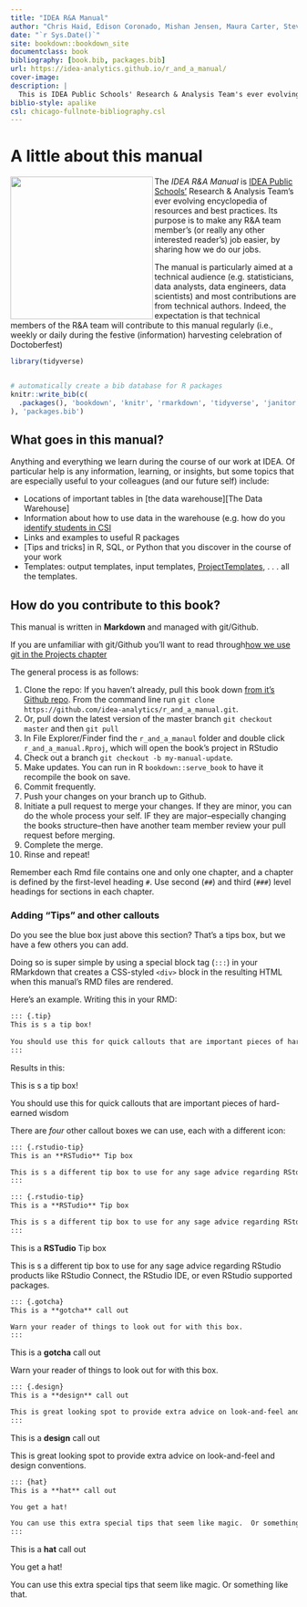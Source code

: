 ```yaml
--- 
title: "IDEA R&A Manual"
author: "Chris Haid, Edison Coronado, Mishan Jensen, Maura Carter, Steven Macapagal, Aline Orr, Ilissa Madrigal, Marlena Coco"
date: "`r Sys.Date()`"
site: bookdown::bookdown_site
documentclass: book
bibliography: [book.bib, packages.bib]
url: https://idea-analytics.github.io/r_and_a_manual/
cover-image: 
description: |
  This is IDEA Public Schools' Research & Analysis Team's ever evolving encyclopedia of resources and best practices.
biblio-style: apalike
csl: chicago-fullnote-bibliography.csl
---
```




# A little about this manual {#about}

<img src="img/idea_r_and_a_logo_blue.png" height="250"  align="left" alt="" class="cover" /> The *IDEA R&A Manual*  is [IDEA Public Schools'](www.ideapublicschools.org) Research & Analysis Team's ever evolving encyclopedia of resources and best practices.  Its purpose is to make any R&A team member's (or really any other interested reader's) job easier, by sharing how we do our jobs.   

The manual is particularly aimed at a technical audience (e.g. statisticians, data analysts, data engineers, data scientists) and most contributions are from technical authors. Indeed, the expectation is that technical members of the R&A team will contribute to this manual regularly (i.e., weekly or daily during the festive (information) harvesting celebration of Doctoberfest)


```r
library(tidyverse)


# automatically create a bib database for R packages
knitr::write_bib(c(
  .packages(), 'bookdown', 'knitr', 'rmarkdown', 'tidyverse', 'janitor'
), 'packages.bib')
```


## What goes in this manual?

Anything and everything we learn during the course of our work at IDEA. Of particular help is any information, learning, or insights, but some topics that are especially useful to your colleagues (and our future self) include:

* Locations of important tables in [the data warehouse][The Data Warehouse]
* Information about how to use data in the warehouse (e.g. how do you [identify students in CSI](#csi)
* Links and examples to useful R packages
* [Tips and tricks] in R, SQL, or Python that you discover in the course of your work 
* Templates:  output templates, input templates, [ProjectTemplates](#section-ProjectTemplate), . . . all the templates. 

## How do you contribute to this book?

This manual is written in **Markdown** and managed with git/Github. 

::: {.tip}
If you are unfamiliar with git/Github you'll want to read through[ how we use git in the Projects chapter](#section-github)
:::

The general process is as follows:

1. Clone the repo:  If you haven't already, pull this book down [from it's Github repo](https://github.com/idea-analytics/r_and_a_manual).  From the command line run `git clone https://github.com/idea-analytics/r_and_a_manual.git`.
1.  Or, pull down the latest version of the master branch `git checkout master` and then `git pull`
1.  In File Explorer/Finder find the `r_and_a_manaul` folder and double click `r_and_a_manual.Rproj`, which will open the book's project in RStudio
1. Check out a branch `git checkout -b my-manual-update`.
1.  Make updates.  You can run in R `bookdown::serve_book` to have it recompile the book on save. 
1. Commit frequently.
1. Push your changes on your branch up to Github.
1.  Initiate a pull request to merge your changes.  If they are minor, you can do the whole process your self. IF they are major--especially changing the books structure--then have another team member review your pull request before merging. 
1. Complete the merge. 
1. Rinse and repeat!

::: {.tip}
Remember each Rmd file contains one and only one chapter, and a chapter is defined by the first-level heading `#`.  Use second (`##`) and third (`###`) level headings for sections in each chapter. 
:::

### Adding "Tips" and other callouts

Do you see the blue box just above this section?  That's a tips box, but we have a few others you can add.  

Doing so is super simple by using a special block tag (`:::`) in your RMarkdown that creates a CSS-styled `<div>` block in the resulting HTML when this manual's RMD files are rendered.

Here's an example.  Writing this in your RMD:

```markdown
::: {.tip}
This is s a tip box!
  
You should use this for quick callouts that are important pieces of hard-earned wisdom
:::
```
Results in this:

::: {.tip}
This is s a tip box!

You should use this for quick callouts that are important pieces of hard-earned wisdom
:::

There are *four* other callout boxes we can use, each with a different icon:


```markdown
::: {.rstudio-tip}
This is an **RSTudio** Tip box

This is s a different tip box to use for any sage advice regarding RStduio products like RStudio Connect, the RStudio  IDE, or even RStudio supported packages.
:::
```


```markdown
::: {.rstudio-tip}
This is a **RSTudio** Tip box

This is s a different tip box to use for any sage advice regarding RStduio products like RStudio Connect, the RStudio  IDE, or even RStudio supported packages.
:::
```

::: {.rstudio-tip}
This is a **RSTudio** Tip box

This is s a different tip box to use for any sage advice regarding RStudio products like RStudio Connect, the RStudio IDE, or even RStudio supported packages.
:::



```markdown
::: {.gotcha}
This is a **gotcha** call out

Warn your reader of things to look out for with this box.
:::
```


::: {.gotcha}
This is a **gotcha** call out

Warn your reader of things to look out for with this box.
:::


```markdown
::: {.design}
This is a **design** call out

This is great looking spot to provide extra advice on look-and-feel and design conventions.
:::
```


::: {.design}
This is a **design** call out

This is great looking spot to provide extra advice on look-and-feel and design conventions.
:::


```markdown
::: {hat}
This is a **hat** call out

You get a hat!  

You can use this extra special tips that seem like magic.  Or something like that.
:::
```


::: {.hat}
This is a **hat** call out

You get a hat!  

You can use this extra special tips that seem like magic.  Or something like that.
:::





